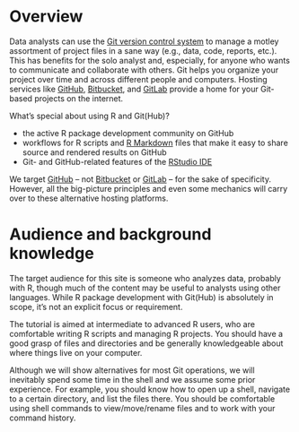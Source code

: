 # Overview

Data analysts can use the [Git version control system](https://git-scm.com) to manage a motley assortment of project files in a sane way (e.g., data, code, reports, etc.). This has benefits for the solo analyst and, especially, for anyone who wants to communicate and collaborate with others. Git helps you organize your project over time and across different people and computers. Hosting services like [GitHub](https://github.com), [Bitbucket](https://bitbucket.org), and [GitLab](https://about.gitlab.com) provide a home for your Git-based projects on the internet.

What's special about using R and Git(Hub)?

  * the active R package development community on GitHub
  * workflows for R scripts and [R Markdown](http://rmarkdown.rstudio.com) files that make it easy to share source and rendered results on GitHub
  * Git- and GitHub-related features of the [RStudio IDE](https://www.rstudio.com/products/rstudio-desktop/)

We target [GitHub](https://github.com) -- not [Bitbucket](https://bitbucket.org) or [GitLab](https://about.gitlab.com) -- for the sake of specificity. However, all the big-picture principles and even some mechanics will carry over to these alternative hosting platforms.

# Audience and background knowledge

The target audience for this site is someone who analyzes data, probably with R, though much of the content may be useful to analysts using other languages. While R package development with Git(Hub) is absolutely in scope, it's not an explicit focus or requirement.

The tutorial is aimed at intermediate to advanced R users, who are comfortable writing R scripts and managing R projects. You should have a good grasp of files and directories and be generally knowledgeable about where things live on your computer.

Although we will show alternatives for most Git operations, we will inevitably spend some time in the shell and we assume some prior experience. For example, you should know how to open up a shell, navigate to a certain directory, and list the files there. You should be comfortable using shell commands to view/move/rename files and to work with your command history.
